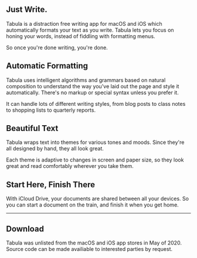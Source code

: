 
<TabulaBanner />

## Just Write.

Tabula is a distraction free writing app for macOS and iOS which automatically
formats your text as you write. Tabula lets you focus on honing your words,
instead of fiddling with formatting menus.

So once you're done writing, you're done.

<CenteredImage src="/images/tabula/DemoInterpret.png" />

## Automatic Formatting

Tabula uses intelligent algorithms and grammars based on natural composition to understand the way you've
laid out the page and style it automatically. There's no markup or special syntax unless you prefer it.

It can handle lots of different writing styles, from blog posts to class notes
to shopping lists to quarterly reports.

<CenteredImage src="/images/tabula/NightMode.png" />

## Beautiful Text

Tabula wraps text into themes for various tones and moods.
Since they're all designed by hand, they all look great.

Each theme is adaptive to changes in screen and paper size, so they look great and read
comfortably wherever you take them.

<CenteredImage src="/images/tabula/iCloud.png" />

## Start Here, Finish There

With iCloud Drive, your documents are shared between all your devices.
So you can start a document on the train, and finish it when you get home.

---

## Download

Tabula was unlisted from the macOS and iOS app stores in May of 2020.
Source code can be made availiable to interested parties by request.

